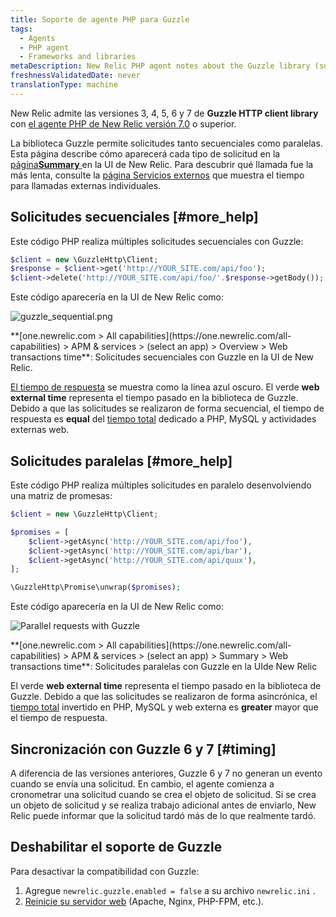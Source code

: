 ```yaml
---
title: Soporte de agente PHP para Guzzle
tags:
  - Agents
  - PHP agent
  - Frameworks and libraries
metaDescription: New Relic PHP agent notes about the Guzzle library (supported as of PHP agent release 7.0).
freshnessValidatedDate: never
translationType: machine
---
```




New Relic admite las versiones 3, 4, 5, 6 y 7 de <DNT>**Guzzle HTTP client library**</DNT> con [el agente PHP de New Relic versión 7.0](/docs/release-notes/agent-release-notes/php-release-notes) o superior.

La biblioteca Guzzle permite solicitudes tanto secuenciales como paralelas. Esta página describe cómo aparecerá cada tipo de solicitud en la [página<DNT>**Summary**</DNT> ](/docs/apm/applications-menu/monitoring/apm-overview-page)en la UI de New Relic. Para descubrir qué llamada fue la más lenta, consulte la [página Servicios externos](/docs/apm/applications-menu/monitoring/external-services-page) que muestra el tiempo para llamadas externas individuales.

## Solicitudes secuenciales [#more_help]

Este código PHP realiza múltiples solicitudes secuenciales con Guzzle:

```php
$client = new \GuzzleHttp\Client;
$response = $client->get('http://YOUR_SITE.com/api/foo');
$client->delete('http://YOUR_SITE.com/api/foo/'.$response->getBody());
```

Este código aparecería en la UI de New Relic como:

<img
  title="Sequential requests with Guzzle"
  alt="guzzle_sequential.png"
  src={apmGuzzleSequence}
/>

<figcaption>
  <DNT>**[one.newrelic.com > All capabilities](https://one.newrelic.com/all-capabilities) > APM & services > (select an app) > Overview > Web transactions time**</DNT>: Solicitudes secuenciales con Guzzle en la UI de New Relic.
</figcaption>

[El tiempo de respuesta](/docs/data-analysis/user-interface-functions/response-time) se muestra como la línea azul oscuro. El verde <DNT>**web external time**</DNT> representa el tiempo pasado en la biblioteca de Guzzle. Debido a que las solicitudes se realizaron de forma secuencial, el tiempo de respuesta es <DNT>**equal**</DNT> del [tiempo total](/docs/data-analysis/user-interface-functions/response-time#response-time-total-time) dedicado a PHP, MySQL y actividades externas web.

## Solicitudes paralelas [#more_help]

Este código PHP realiza múltiples solicitudes en paralelo desenvolviendo una matriz de promesas:

```php
$client = new \GuzzleHttp\Client;

$promises = [
    $client->getAsync('http://YOUR_SITE.com/api/foo'),
    $client->getAsync('http://YOUR_SITE.com/api/bar'),
    $client->getAsync('http://YOUR_SITE.com/api/quux'),
];

\GuzzleHttp\Promise\unwrap($promises);
```

Este código aparecería en la UI de New Relic como:

<img
  title="Parallel requests with Guzzle"
  alt="Parallel requests with Guzzle"
  src={apmGuzzleParallel}
/>

<figcaption>
  <DNT>**[one.newrelic.com > All capabilities](https://one.newrelic.com/all-capabilities) > APM & services > (select an app) > Summary > Web transactions time**</DNT>: Solicitudes paralelas con Guzzle en la UIde New Relic
</figcaption>

El verde <DNT>**web external time**</DNT> representa el tiempo pasado en la biblioteca de Guzzle. Debido a que las solicitudes se realizaron de forma asincrónica, el [tiempo total](/docs/data-analysis/user-interface-functions/response-time#response-time-total-time) invertido en PHP, MySQL y web externa es <DNT>**greater**</DNT> mayor que el tiempo de respuesta.

## Sincronización con Guzzle 6 y 7 [#timing]

A diferencia de las versiones anteriores, Guzzle 6 y 7 no generan un evento cuando se envía una solicitud. En cambio, el agente comienza a cronometrar una solicitud cuando se crea el objeto de solicitud. Si se crea un objeto de solicitud y se realiza trabajo adicional antes de enviarlo, New Relic puede informar que la solicitud tardó más de lo que realmente tardó.

## Deshabilitar el soporte de Guzzle

Para desactivar la compatibilidad con Guzzle:

1. Agregue `newrelic.guzzle.enabled = false` a su archivo `newrelic.ini` .
2. [Reinicie su servidor web](/docs/agents/php-agent/troubleshooting/why-when-restart-your-web-server-php) (Apache, Nginx, PHP-FPM, etc.).